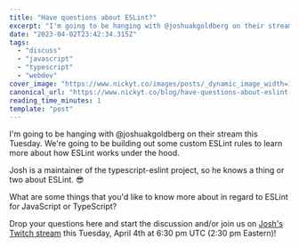 ```yaml
---
title: "Have questions about ESLint?"
excerpt: "I'm going to be hanging with @joshuakgoldberg on their stream this Tuesday. We're going to be..."
date: "2023-04-02T23:42:34.315Z"
tags:
  - "discuss"
  - "javascript"
  - "typescript"
  - "webdev"
cover_image: "https://www.nickyt.co/images/posts/_dynamic_image_width=1000,height=420,fit=cover,gravity=auto,format=auto_https%3A%2F%2Fdev-to-uploads.s3.amazonaws.com%2Fuploads%2Farticles%2Fyr05cdcunwxopandn7l2.png"
canonical_url: "https://www.nickyt.co/blog/have-questions-about-eslint-2ahp/"
reading_time_minutes: 1
template: "post"
---
```



I'm going to be hanging with @joshuakgoldberg on their stream this Tuesday. We're going to be building out some custom ESLint rules to learn more about how ESLint works under the hood.

<Embed url="https://twitter.com/JoshuaKGoldberg/status/1641799435050012672" />

Josh is a maintainer of the typescript-eslint project, so he knows a thing or two about ESLint. 😎

<Embed url="https://github.com/typescript-eslint/typescript-eslint" />

What are some things that you'd like to know more about in regard to ESLint for JavaScript or TypeScript?

Drop your questions here and start the discussion and/or join us on [Josh's Twitch stream](https://www.twitch.tv/joshuakgoldberg) this Tuesday, April 4th at 6:30 pm UTC (2:30 pm Eastern)!
